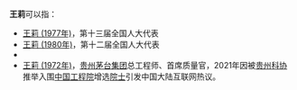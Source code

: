 '''王莉'''可以指：
* [[王莉_(1977年)|王莉 (1977年)]]，第十三届全国人大代表
* [[王莉_(1980年)|王莉 (1980年)]]，第十二届全国人大代表
* {{tsl|en|Wang Li (cyclist)|王莉 (自行车运动员)}}
* [[王莉_(1972年)|王莉 (1972年)]]，[[贵州茅台集团|贵州茅台集团]]总工程师、首席质量官，2021年因被[[贵州|贵州]][[贵州省科学技术协会|科协]]推举入围[[中国工程院|中国工程院]]增选[[院士|院士]]引发中国大陆互联网热议。

{{消歧义|cat=二字王姓人名消歧义|li}}